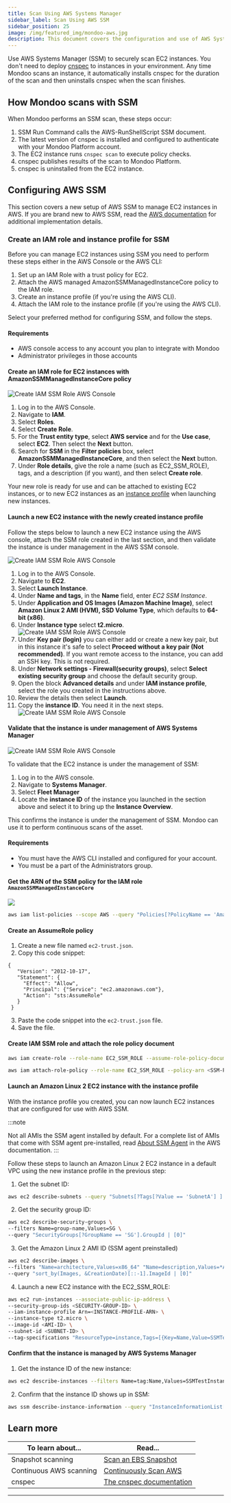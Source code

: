 ```yaml
---
title: Scan Using AWS Systems Manager
sidebar_label: Scan Using AWS SSM
sidebar_position: 25
image: /img/featured_img/mondoo-aws.jpg
description: This document covers the configuration and use of AWS Systems Manager (SSM) to scan EC2 instances without agents.
---
```



Use AWS Systems Manager (SSM) to securely scan EC2 instances. You don't need to deploy [cnspec](/cnspec/cnspec-about/) to instances in your environment. Any time Mondoo scans an instance, it automatically installs cnspec for the duration of the scan and then uninstalls cnspec when the scan finishes.

## How Mondoo scans with SSM

When Mondoo performs an SSM scan, these steps occur:

1. SSM Run Command calls the AWS-RunShellScript SSM document.
2. The latest version of cnspec is installed and configured to authenticate with your Mondoo Platform account.
3. The EC2 instance runs `cnspec scan` to execute policy checks.
4. cnspec publishes results of the scan to Mondoo Platform.
5. cnspec is uninstalled from the EC2 instance.

## Configuring AWS SSM

This section covers a new setup of AWS SSM to manage EC2 instances in AWS. If you are brand new to AWS SSM, read the [AWS documentation](https://aws.amazon.com/systems-manager/) for additional implementation details.

### Create an IAM role and instance profile for SSM

Before you can manage EC2 instances using SSM you need to perform these steps either in the AWS Console or the AWS CLI:

1. Set up an IAM Role with a trust policy for EC2.
2. Attach the AWS managed AmazonSSMManagedInstanceCore policy to the IAM role.
3. Create an instance profile (if you're using the AWS CLI).
4. Attach the IAM role to the instance profile (if you're using the AWS CLI).

Select your preferred method for configuring SSM, and follow the steps.

<Tabs groupId="configuration-option">
  <TabItem value="AWS Console" label="AWS Console" default>

#### Requirements

- AWS console access to any account you plan to integrate with Mondoo
- Administrator privileges in those accounts

#### Create an IAM role for EC2 instances with AmazonSSMManagedInstanceCore policy

![Create IAM SSM Role AWS Console](/img/platform/infra/cloud/aws/ssm/ssm-role-creation.png)

1. Log in to the AWS Console.
2. Navigate to **IAM**.
3. Select **Roles**.
4. Select **Create Role**.
5. For the **Trust entity type**, select **AWS service** and for the **Use case**, select **EC2**. Then select the **Next** button.
6. Search for **SSM** in the **Filter policies** box, select **AmazonSSMManagedInstanceCore**, and then select the **Next** button.
7. Under **Role details**, give the role a name (such as EC2_SSM_ROLE), tags, and a description (if you want), and then select **Create role**.

Your new role is ready for use and can be attached to existing EC2 instances, or to new EC2 instances as an [instance profile](https://docs.aws.amazon.com/IAM/latest/UserGuide/id_roles_use_switch-role-ec2_instance-profiles.html) when launching new instances.

#### Launch a new EC2 instance with the newly created instance profile

Follow the steps below to launch a new EC2 instance using the AWS console, attach the SSM role created in the last section, and then validate the instance is under management in the AWS SSM console.

![Create IAM SSM Role AWS Console](/img/platform/infra/cloud/aws/ssm/AWS-SSM-01-org.png)

1. Log in to the AWS Console.
2. Navigate to **EC2**.
3. Select **Launch Instance**.
4. Under **Name and tags**, in the **Name** field, enter _EC2 SSM Instance_.
5. Under **Application and OS Images (Amazon Machine Image)**, select **Amazon Linux 2 AMI (HVM), SSD Volume Type**, which defaults to **64-bit (x86)**.
6. Under **Instance type** select **t2.micro**.
   ![Create IAM SSM Role AWS Console](/img/platform/infra/cloud/aws/ssm/AWS-SSM-02-org.png)
7. Under **Key pair (login)** you can either add or create a new key pair, but in this instance it's safe to select **Proceed without a key pair (Not recommended)**. If you want remote access to the instance, you can add an SSH key. This is not required.
8. Under **Network settings - Firewall(security groups)**, select **Select existing security group** and choose the default security group.
9. Open the block **Advanced details** and under **IAM instance profile**, select the role you created in the instructions above.
10. Review the details then select **Launch**.
11. Copy the **instance ID**. You need it in the next steps.
    ![Create IAM SSM Role AWS Console](/img/platform/infra/cloud/aws/ssm/AWS-SSM-03-org.png)

#### Validate that the instance is under management of AWS Systems Manager

![Create IAM SSM Role AWS Console](/img/platform/infra/cloud/aws/ssm/validate_ssm_gui.gif)

To validate that the EC2 instance is under the management of SSM:

1. Log in to the AWS console.
2. Navigate to **Systems Manager**.
3. Select **Fleet Manager**
4. Locate the **instance ID** of the instance you launched in the section above and select it to bring up the **Instance Overview**.

This confirms the instance is under the management of SSM. Mondoo can use it to perform continuous scans of the asset.

</TabItem>
<TabItem value="AWS CLI" label="AWS CLI">

#### Requirements

- You must have the AWS CLI installed and configured for your account.
- You must be a part of the Administrators group.

#### Get the ARN of the SSM policy for the IAM role `AmazonSSMManagedInstanceCore`

![](/img/platform/infra/cloud/aws/ssm/cli_get_role_arn.gif)

```bash
aws iam list-policies --scope AWS --query "Policies[?PolicyName == 'AmazonSSMManagedInstanceCore']"
```

#### Create an AssumeRole policy

1. Create a new file named `ec2-trust.json`.
2. Copy this code snippet:

```
{
   "Version": "2012-10-17",
   "Statement": {
     "Effect": "Allow",
     "Principal": {"Service": "ec2.amazonaws.com"},
     "Action": "sts:AssumeRole"
   }
 }
```

3. Paste the code snippet into the `ec2-trust.json` file.
4. Save the file.

#### Create IAM SSM role and attach the role policy document

```bash
aws iam create-role --role-name EC2_SSM_ROLE --assume-role-policy-document file://ec2-trust.json
```

```bash
aws iam attach-role-policy --role-name EC2_SSM_ROLE --policy-arn <SSM-POLICY-ARN>
```

#### Launch an Amazon Linux 2 EC2 instance with the instance profile

With the instance profile you created, you can now launch EC2 instances that are configured for use with AWS SSM.

:::note

Not all AMIs the SSM agent installed by default. For a complete list of AMIs that come with SSM agent pre-installed, read [About SSM Agent](https://docs.aws.amazon.com/systems-manager/latest/userguide/prereqs-ssm-agent.html) in the AWS documentation.
:::

Follow these steps to launch an Amazon Linux 2 EC2 instance in a default VPC using the new instance profile in the previous step:

1. Get the subnet ID:

```bash
aws ec2 describe-subnets --query "Subnets[?Tags[?Value == 'SubnetA'] ].SubnetId | [0]"
```

2. Get the security group ID:

```bash
aws ec2 describe-security-groups \
--filters Name=group-name,Values=SG \
--query "SecurityGroups[?GroupName == 'SG'].GroupId | [0]"
```

3. Get the Amazon Linux 2 AMI ID (SSM agent preinstalled)

```bash
aws ec2 describe-images \
--filters "Name=architecture,Values=x86_64" "Name=description,Values=*Amazon Linux 2 AMI 2.0.2019*gp2" "Name=owner-id,Values=137112412989" "Name=image-type,Values=machine" \
--query "sort_by(Images, &CreationDate)[::-1].ImageId | [0]"
```

4. Launch a new EC2 instance with the EC2_SSM_ROLE:

```bash
aws ec2 run-instances --associate-public-ip-address \
--security-group-ids <SECURITY-GROUP-ID> \
--iam-instance-profile Arn=<INSTANCE-PROFILE-ARN> \
--instance-type t2.micro \
--image-id <AMI-ID> \
--subnet-id <SUBNET-ID> \
--tag-specifications "ResourceType=instance,Tags=[{Key=Name,Value=SSMTestInstance}]"
```

#### Confirm that the instance is managed by AWS Systems Manager

1. Get the instance ID of the new instance:

```bash
aws ec2 describe-instances --filters Name=tag:Name,Values=SSMTestInstance --query "Reservations[].Instances[].InstanceId"
```

2. Confirm that the instance ID shows up in SSM:

```bash
aws ssm describe-instance-information --query "InstanceInformationList[?InstanceId == '<INSTANCE-ID>']"
```

  </TabItem>
</Tabs>

## Learn more

| To learn about...       | Read...                                                                  |
| ----------------------- | ------------------------------------------------------------------------ |
| Snapshot scanning       | [Scan an EBS Snapshot](/cnspec/cloud/aws/aws-ebs-snapshot-scan/)         |
| Continuous AWS scanning | [Continuously Scan AWS](/platform/infra/cloud/aws/aws-integration-scan/) |
| cnspec                  | [The cnspec documentation](/cnspec/cnspec-about/)                        |

---
